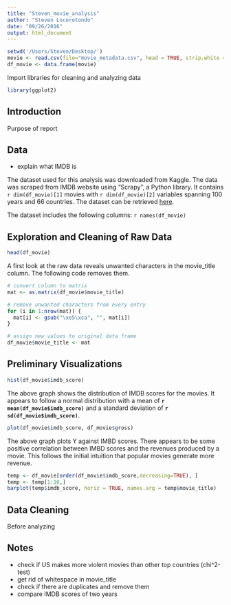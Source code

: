 ```yaml
---
title: "Steven_movie_analysis"
author: "Steven Locorotondo"
date: "09/26/2016"
output: html_document
---
```


```r
setwd('/Users/Steven/Desktop/')
movie <- read.csv(file="movie_metadata.csv", head = TRUE, strip.white = TRUE)
df_movie <- data.frame(movie)
```

Import libraries for cleaning and analyzing data

```r
library(ggplot2)

```
## Introduction

Purpose of report

## Data

* explain what IMDB is

The dataset used for this analysis was downloaded from Kaggle. The data was scraped from IMDB website using "Scrapy", a Python library. It contains `r dim(df_movie)[1]` movies with `r dim(df_movie)[2]` variables spanning 100 years and 66 countries. The dataset can be retrieved [here](https://www.kaggle.com/deepmatrix/imdb-5000-movie-dataset).

The dataset includes the following columns:
`r names(df_movie)`

## Exploration and Cleaning of Raw Data

```r
head(df_movie)
```

A first look at the raw data reveals unwanted characters in the movie_title column. The following code removes them.

```r
# convert column to matrix
mat <- as.matrix(df_movie$movie_title)

# remove unwanted characters from every entry
for (i in 1:nrow(mat)) {
  mat[i] <- gsub("\xe5\xca", "", mat[i])
}

# assign new values to original data frame
df_movie$movie_title <- mat
```

## Preliminary Visualizations

```r
hist(df_movie$imdb_score)
```

The above graph shows the distribution of IMDB scores for the movies. It appears to follow a normal distribution with a mean of **`r mean(df_movie$imdb_score)`** and a standard deviation of **`r sd(df_movie$imdb_score)`**.

```r
plot(df_movie$imdb_score, df_movie$gross)
```

The above graph plots Y against IMBD scores. There appears to be some positive correlation between IMBD scores and the revenues produced by a movie. This follows the initial intuition that popular movies generate more revenue.

```r
temp <- df_movie[order(df_movie$imdb_score,decreasing=TRUE), ]
temp <- temp[1:10,]
barplot(temp$imdb_score, horiz = TRUE, names.arg = temp$movie_title)
```

## Data Cleaning

Before analyzing

## Notes

* check if US makes more violent movies than other top countries (chi^2-test)
* get rid of whitespace in movie_title
* check if there are duplicates and remove them
* compare IMDB scores of two years
